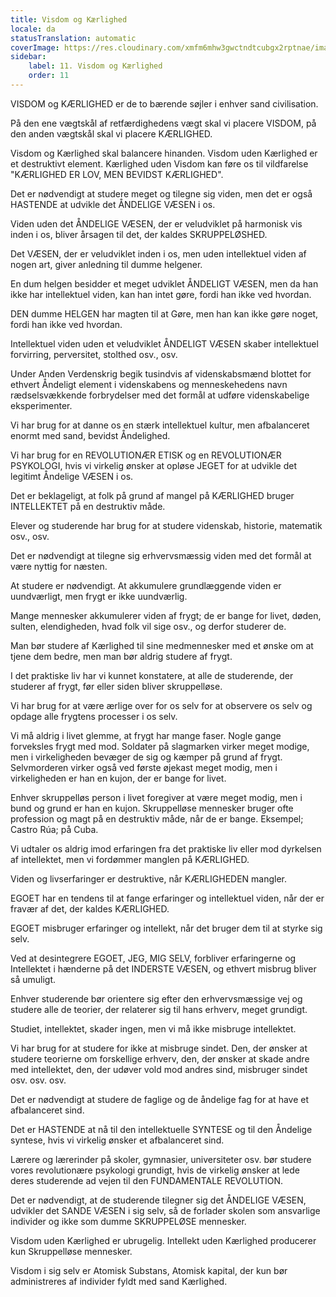 ```yaml
---
title: Visdom og Kærlighed
locale: da
statusTranslation: automatic
coverImage: https://res.cloudinary.com/xmfm6mhw3gwctndtcubgx2rptnae/image/upload/v1740337243/small_cover_educacion_fundamental_a051170f1c.webp
sidebar:
    label: 11. Visdom og Kærlighed
    order: 11
---
```

VISDOM og KÆRLIGHED er de to bærende søjler i enhver sand civilisation.

På den ene vægtskål af retfærdighedens vægt skal vi placere VISDOM, på den anden vægtskål skal vi placere KÆRLIGHED.

Visdom og Kærlighed skal balancere hinanden. Visdom uden Kærlighed er et destruktivt element. Kærlighed uden Visdom kan føre os til vildfarelse "KÆRLIGHED ER LOV, MEN BEVIDST KÆRLIGHED".

Det er nødvendigt at studere meget og tilegne sig viden, men det er også HASTENDE at udvikle det ÅNDELIGE VÆSEN i os.

Viden uden det ÅNDELIGE VÆSEN, der er veludviklet på harmonisk vis inden i os, bliver årsagen til det, der kaldes SKRUPPELØSHED.

Det VÆSEN, der er veludviklet inden i os, men uden intellektuel viden af nogen art, giver anledning til dumme helgener.

En dum helgen besidder et meget udviklet ÅNDELIGT VÆSEN, men da han ikke har intellektuel viden, kan han intet gøre, fordi han ikke ved hvordan.

DEN dumme HELGEN har magten til at Gøre, men han kan ikke gøre noget, fordi han ikke ved hvordan.

Intellektuel viden uden et veludviklet ÅNDELIGT VÆSEN skaber intellektuel forvirring, perversitet, stolthed osv., osv.

Under Anden Verdenskrig begik tusindvis af videnskabsmænd blottet for ethvert Åndeligt element i videnskabens og menneskehedens navn rædselsvækkende forbrydelser med det formål at udføre videnskabelige eksperimenter.

Vi har brug for at danne os en stærk intellektuel kultur, men afbalanceret enormt med sand, bevidst Åndelighed.

Vi har brug for en REVOLUTIONÆR ETISK og en REVOLUTIONÆR PSYKOLOGI, hvis vi virkelig ønsker at opløse JEGET for at udvikle det legitimt Åndelige VÆSEN i os.

Det er beklageligt, at folk på grund af mangel på KÆRLIGHED bruger INTELLEKTET på en destruktiv måde.

Elever og studerende har brug for at studere videnskab, historie, matematik osv., osv.

Det er nødvendigt at tilegne sig erhvervsmæssig viden med det formål at være nyttig for næsten.

At studere er nødvendigt. At akkumulere grundlæggende viden er uundværligt, men frygt er ikke uundværlig.

Mange mennesker akkumulerer viden af frygt; de er bange for livet, døden, sulten, elendigheden, hvad folk vil sige osv., og derfor studerer de.

Man bør studere af Kærlighed til sine medmennesker med et ønske om at tjene dem bedre, men man bør aldrig studere af frygt.

I det praktiske liv har vi kunnet konstatere, at alle de studerende, der studerer af frygt, før eller siden bliver skruppelløse.

Vi har brug for at være ærlige over for os selv for at observere os selv og opdage alle frygtens processer i os selv.

Vi må aldrig i livet glemme, at frygt har mange faser. Nogle gange forveksles frygt med mod. Soldater på slagmarken virker meget modige, men i virkeligheden bevæger de sig og kæmper på grund af frygt. Selvmorderen virker også ved første øjekast meget modig, men i virkeligheden er han en kujon, der er bange for livet.

Enhver skruppelløs person i livet foregiver at være meget modig, men i bund og grund er han en kujon. Skruppelløse mennesker bruger ofte profession og magt på en destruktiv måde, når de er bange. Eksempel; Castro Rúa; på Cuba.

Vi udtaler os aldrig imod erfaringen fra det praktiske liv eller mod dyrkelsen af intellektet, men vi fordømmer manglen på KÆRLIGHED.

Viden og livserfaringer er destruktive, når KÆRLIGHEDEN mangler.

EGOET har en tendens til at fange erfaringer og intellektuel viden, når der er fravær af det, der kaldes KÆRLIGHED.

EGOET misbruger erfaringer og intellekt, når det bruger dem til at styrke sig selv.

Ved at desintegrere EGOET, JEG, MIG SELV, forbliver erfaringerne og Intellektet i hænderne på det INDERSTE VÆSEN, og ethvert misbrug bliver så umuligt.

Enhver studerende bør orientere sig efter den erhvervsmæssige vej og studere alle de teorier, der relaterer sig til hans erhverv, meget grundigt.

Studiet, intellektet, skader ingen, men vi må ikke misbruge intellektet.

Vi har brug for at studere for ikke at misbruge sindet. Den, der ønsker at studere teorierne om forskellige erhverv, den, der ønsker at skade andre med intellektet, den, der udøver vold mod andres sind, misbruger sindet osv. osv. osv.

Det er nødvendigt at studere de faglige og de åndelige fag for at have et afbalanceret sind.

Det er HASTENDE at nå til den intellektuelle SYNTESE og til den Åndelige syntese, hvis vi virkelig ønsker et afbalanceret sind.

Lærere og lærerinder på skoler, gymnasier, universiteter osv. bør studere vores revolutionære psykologi grundigt, hvis de virkelig ønsker at lede deres studerende ad vejen til den FUNDAMENTALE REVOLUTION.

Det er nødvendigt, at de studerende tilegner sig det ÅNDELIGE VÆSEN, udvikler det SANDE VÆSEN i sig selv, så de forlader skolen som ansvarlige individer og ikke som dumme SKRUPPELØSE mennesker.

Visdom uden Kærlighed er ubrugelig. Intellekt uden Kærlighed producerer kun Skruppelløse mennesker.

Visdom i sig selv er Atomisk Substans, Atomisk kapital, der kun bør administreres af individer fyldt med sand Kærlighed.

